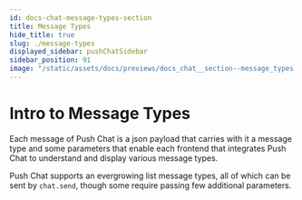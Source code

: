 ```yaml
---
id: docs-chat-message-types-section
title: Message Types
hide_title: true
slug: ./message-types
displayed_sidebar: pushChatSidebar
sidebar_position: 91
image: "/static/assets/docs/previews/docs_chat__section--message_types.png"
---
```


# Intro to Message Types
Each message of Push Chat is a json payload that carries with it a message type and some parameters that enable each frontend that integrates Push Chat to understand and display various message types. 

Push Chat supports an evergrowing list message types, all of which can be sent by `chat.send`, though some require passing few additional parameters.

<head>
  <title>Intro to Message Types | Push Chat | Push Documentation</title>
</head>


<DocCardList />
